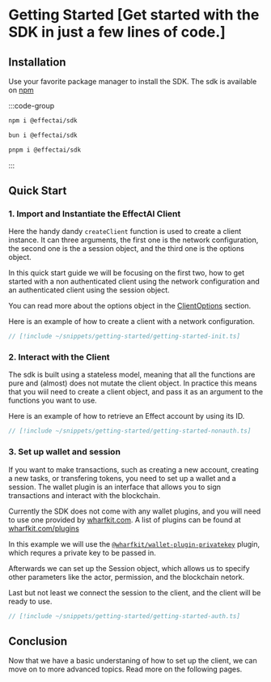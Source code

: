 # Getting Started [Get started with the SDK in just a few lines of code.]

## Installation

Use your favorite package manager to install the SDK.
The sdk is available on [npm](https://www.npmjs.com/package/@effectai/sdk)

:::code-group

```bash [npm]
npm i @effectai/sdk
```

```bash [bun]
bun i @effectai/sdk
```

```bash [pnpm]
pnpm i @effectai/sdk
```
:::

## Quick Start

### 1. Import and Instantiate the EffectAI Client

Here the handy dandy `createClient` function is used to create a client instance.
It can three arguments, the first one is the network configuration,
the second one is the a session object, and the third one is the options object.

In this quick start guide we will be focusing on the first two, 
how to get started with a non authenticated client using the network configuration and 
an authenticated client using the session object.

You can read more about the options object in the [ClientOptions](#client-options) section.

Here is an example of how to create a client with a network configuration.

```ts twoslash
// [!include ~/snippets/getting-started/getting-started-init.ts]
```


### 2. Interact with the Client

The sdk is built using a stateless model, meaning that all the functions are pure 
and (almost) does not mutate the client object.
In practice this means that you wiil need to create a client object, 
and pass it as an argument to the functions you want to use.

Here is an example of how to retrieve an Effect account by using its ID.

```ts twoslash
// [!include ~/snippets/getting-started/getting-started-nonauth.ts]
```

### 3. Set up wallet and session

If you want to make transactions, such as creating a new account, creating a new tasks, 
or transfering tokens, you need to set up a wallet and a session.
The wallet plugin is an interface that allows you to sign transactions and interact with the blockchain.

Currently the SDK does not come with any wallet plugins, 
and you will need to use one provided by [wharfkit.com](https://wharfkit.com/).
A list of plugins can be found at [wharfkit.com/plugins](https://wharfkit.com/plugins?sort=popular)

In this example we will use the [`@wharfkit/wallet-plugin-privatekey`](https://wharfkit.com/plugins/wallet-plugin-privatekey) plugin, which requres a private key to be passed in.

Afterwards we can set up the Session object, which allows us to specify other parameters like 
the actor, permission, and the blockchain netork.

Last but not least we connect the session to the client, and the client will be ready to use.

```ts twoslash
// [!include ~/snippets/getting-started/getting-started-auth.ts]
```

## Conclusion 

Now that we have a basic understaning of how to set up the client, we can move on to more advanced topics.
Read more on the following pages.

